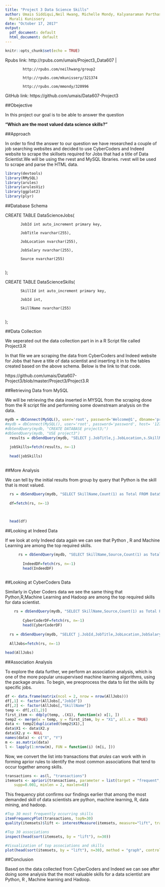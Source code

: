 ```yaml
---
title: "Project 3 Data Science Skills"
author: Umais Siddiqui,Neil Hwang, Michelle Mondy, Kalyanaraman Parthasarathy and
  Murali Kunissery
date: "October 17, 2017"
output:
  pdf_document: default
  html_document: default
---
```


```r
knitr::opts_chunk$set(echo = TRUE)

```

Rpubs link: http://rpubs.com/umais/Project3_Data607 | 

            http://rpubs.com/neilhwang/group2
            
            http://rpubs.com/mkunissery/321374 
            
            http://rpubs.com/mmondy/320996

GitHub link: https://github.com/umais/Data607-Project3

##Obejective

In this project our goal is to be able to answer the question 

**"Which are the most valued data science skills?"**

##Approach

In order to find the answer to our question we have researched a couple of job searching websites and decided to use CyberCoders and Indeed website to scrape the skillsets required for Jobs that had a title of Data Scientist.We will be using the rvest and MySQL libraries. rvest will be used to scrape and parse the HTML data.

```r
library(devtools)
library(RMySQL)
library(arules)
library(arulesViz)
library(ggplot2)
library(plyr)
```


##Database Schema

CREATE TABLE DataScienceJobs(


           JobId int auto_increment primary key,
           
           JobTitle nvarchar(255),
           
           JobLocation nvarchar(255),
           
           JobSalary nvarchar(255),
           
           Source nvarchar(255)
           
);


CREATE TABLE DataScienceSkills(

           SkillId int auto_increment primary key,
           
           JobId int,
           
           SkillName nvarchar(255)
           
);

##Data Collection

We seperated out the data collection part in in a R Script file called Project3.R

In that file we are scraping the data from CyberCoders and Indeed website for Jobs that have a title of data scientist and inserting it in to the tables created based on the above schema. Below is the link to that code.

https://github.com/umais/Data607-Project3/blob/master/Project3/Project3.R



##Retrieving Data from MySQL

We will be retrieving the data inserted in MYSQL from the scraping done from the R script file and performing some downstream analysis on the data.

```r
mydb = dbConnect(MySQL(), user='root', password='Welcome@1', dbname='project3', host='localhost')
#mydb = dbConnect(MySQL(), user='root', password='password', host= '127.0.0.1', port=3306)
#dbSendQuery(mydb, "CREATE DATABASE project3;")
#dbSendQuery(mydb, "USE project3")
  results = dbSendQuery(mydb, "SELECT j.JobTitle,j.JobLocation,s.SkillName FROM DataScienceJobs j INNER JOIN DataScienceSkills s ON j.JobId=s.JobId  ;")
  
  jobSkills=fetch(results, n=-1)
  
  head(jobSkills)
  
```
  
##More Analysis
  
  We can tell by the initial results from group by query that Python is the skill that is most valued.
  
```r
  rs = dbSendQuery(mydb, "SELECT SkillName,Count(1) as Total FROM DataScienceJobs j INNER JOIN DataScienceSkills s ON j.JobId=s.JobId GROUP BY SkillName Order By Total desc ;")
  
  df=fetch(rs, n=-1)
  

  
  head(df)
```

##Looking at Indeed Data

If we look at only Indeed data again we can see that Python , R and Machine Learning are among the top required skills.

```r
      rs = dbSendQuery(mydb, "SELECT SkillName,Source,Count(1) as Total FROM DataScienceJobs j INNER JOIN DataScienceSkills s ON j.JobId=s.JobId Where Source='Indeed' GROUP BY SkillName,Source Order By Total desc ;")
      
        IndeedDF=fetch(rs, n=-1)
        head(IndeedDF)
        
```

##Looking at CyberCoders Data 

Similarly in Cyber Coders data we see the same thing that Python,R,Machine Learning and Hadoop are among the top required skills for data scientist.

```r
    rs = dbSendQuery(mydb, "SELECT SkillName,Source,Count(1) as Total FROM DataScienceJobs j INNER JOIN DataScienceSkills s ON j.JobId=s.JobId Where Source='CyberCoders' GROUP BY SkillName,Source Order By Total desc ;")
      
        CyberCoderDF=fetch(rs, n=-1)
        head(CyberCoderDF)
  
  rs = dbSendQuery(mydb, "SELECT j.JobId,JobTitle,JobLocation,JobSalary,SkillName,Source FROM DataScienceJobs j INNER JOIN DataScienceSkills s ON j.JobId=s.JobId ;")
  
  AllJobs=fetch(rs, n=-1)
  
head(AllJobs)
```

##Association Analysis

To explore the data further, we perform an association analysis, which is one of the more popular unsupervised machine learning algorithms, using the package *arules*.
To begin, we preoprocess the data to list the skills by specific jobs.

```r
df <- data.frame(matrix(ncol = 2, nrow = nrow(AllJobs)))
df[,1] <- factor(AllJobs[,"JobId"])
df[,2] <- factor(AllJobs[,"SkillName"])
temp <- df[,c(1,2)]
first_item <- ddply(temp, .(X1), function(x) x[1, ])
temp2 <- merge(x = temp, y = first_item, by = "X1", all.x = TRUE)
data <- temp2[duplicated(temp2$X1),]
data$X1 <- data$X2.y
data$X2.y <- NULL
names(data) <- c("X", "Y")
m <- as.matrix(data)
l <- lapply(1:nrow(m), FUN = function(i) (m[i, ]))
```

Now, we convert the list into transactions that *arules* can work with in forming aprior rules to identify the most common associations that tend to occur together among skills. 
```r
transactions <- as(l, "transactions")
itemsets <- apriori(transactions, parameter = list(target = "frequent",
    supp=0.001, minlen = 2, maxlen=6))
```

This frequency plot confirms our findings earlier that among the most demanded skill of data scientists are python, machine learning, R, data mining, and hadoop.
```r
#Top 30 most frequently occurring skills
itemFrequencyPlot(transactions, topN=30)
quality(itemsets)$lift <- interestMeasure(itemsets, measure="lift", trans = transactions)

#Top 30 associations
inspect(head(sort(itemsets, by = "lift"), n=30))

#Visualization of top associations and skills
plot(head(sort(itemsets, by = "lift"), n=30), method = "graph", control=list(cex=.8))
```


##Conclusion

Based on the data collected from CyberCoders and Indeed we can see after doing some analysis that the most valuable skills for a data scientist are Python, R , Machine learning and Hadoop.


